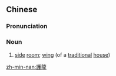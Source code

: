 {{also|护龙}}
==Chinese==
{{zh-forms|s=护龙}}

===Pronunciation===
{{zh-pron
|mn=tw,xm:hō͘-lêng
|cat=n
}}

===Noun===
{{zh-noun}}

# {{lb|zh|Min Nan}} [[side]] [[room]]; [[wing]] (of a [[traditional]] [[house]])

[[zh-min-nan:護龍]]